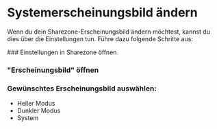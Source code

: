 
# Systemerscheinungsbild ändern

Wenn du dein Sharezone-Erscheinungsbild ändern möchtest, kannst du dies über die Einstellungen tun. Führe dazu folgende Schritte aus:

<Steps>
### Einstellungen in Sharezone öffnen

### "Erscheinungsbild" öffnen

### Gewünschtes Erscheinungsbild auswählen:
- Heller Modus
- Dunkler Modus
- System

</Steps>